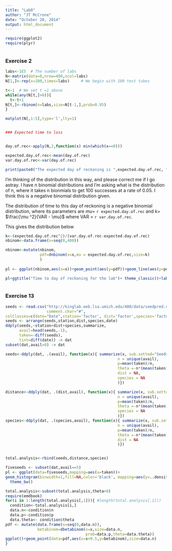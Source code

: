 ```yaml
---
title: "Lab8"
author: "JT McCrone"
date: "October 20, 2014"
output: html_document
---
```

```r
require(ggplot2)
require(plyr)



```

### Exercise 2
```r
labs<-1E5  # The number of labs
N<-matrix(data=0,nrow=400,ncol=labs)
N[1,]<-rep(x=100,times=labs)     # We begin with 100 test tubes

t<-1  # We set t =1 above
while(any(N[t,]>0)){
  t<-t+1
N[t,]<-rbinom(n=labs,size=N[t-1,],prob=0.95)
}

matplot(N[,1:5],type='l',lty=1)


### Expected time to loss


day.of.rec<-apply(N,2,function(x) min(which(x==0)))

expected.day.of.rec<-mean(day.of.rec)
var.day.of.rec<-var(day.of.rec)

print(paste0("The expected day of reckoning is ",expected.day.of.rec, " with a variance of ", var.day.of.rec))
```

I'm thinking of the distribution in this way, and please correct me if I go astray.  I have n binomial distributions and I'm asking what is the distribution of n, where it takes n bionmials to get 100 successes at a rate of 0.05. I think this is a negative binomial distribution given.   

The distribution of time to this day of reckoning is a negative binomial distribution, where its parameters are $mu=$ `r expected.day.of.rec `
and k= $\frac{\mu ^2}{VAR - \mu}$ where VAR = `r var.day.of.rec`.

This gives the distribution below


```r
k<-(expected.day.of.rec^2)/(var.day.of.rec-expected.day.of.rec)
nbinom<-data.frame(x=seq(0,400))

nbinom<-mutate(nbinom,
               pdf=dnbinom(x=x,mu = expected.day.of.rec,size=k)
               )
          
pl <- ggplot(nbinom,aes(x=x))+geom_point(aes(y=pdf))+geom_line(aes(y=pdf))

pl+ggtitle("Time to day of reckoning for the lab")+ theme_classic()+labs(y="Probability",x="Time (days) to DOF")



```

### Exercise 13 


```r

seeds <- read.csv("http://kinglab.eeb.lsa.umich.edu/480/data/seedpred.csv",
                  comment.char="#",
colClasses=c(date="Date",station='factor', dist='factor',species='factor'))
seeds <- arrange(seeds,station,dist,species,date)
ddply(seeds,~station+dist+species,summarize,
      avail=head(seeds,-1),
      taken=-diff(seeds),
      tint=diff(date)) -> dat
subset(dat,avail>0) -> dat

seeds<-ddply(dat, .(avail), function(x){ summarize(x, sub.setted="Seeds",
                                                 n = unique(avail),
                                                 p=mean(taken)/n,
                                                 theta =-n*(mean(taken)*(mean(taken)-n)+var(taken))/((mean(taken)*(mean(taken)-n)+n*var(taken))),
                                                 dist = NA,
                                                 species = NA
                                                 )})

distance<-ddply(dat, .(dist,avail), function(x){ summarize(x, sub.setted="Dist",
                                                 n = unique(avail),
                                                 p=mean(taken)/n,
                                                 theta =-n*(mean(taken)*(mean(taken)-n)+var(taken))/((mean(taken)*(mean(taken)-n)+n*var(taken))),
                                                 species = NA
                                                 )})
species<-ddply(dat, .(species,avail), function(x){ summarize(x, sub.setted="Species",
                                                 n = unique(avail),
                                                 p=mean(taken)/n,
                                                 theta =-n*(mean(taken)*(mean(taken)-n)+var(taken))/((mean(taken)*(mean(taken)-n)+n*var(taken))),
                                                 dist = NA
                                                 )})


total.analysis<-rbind(seeds,distance,species)

fiveseeds <- subset(dat,avail==5)
pl <- ggplot(data=fiveseeds,mapping=aes(x=taken))+
geom_histogram(binwidth=1,fill=NA,color='black', mapping=aes(y=..density..))+
  theme_bw()

total.analysis<-subset(total.analysis,theta>0)
require(emdbook)
for(i in 1:length(total.analysis[,1])){ #length(total.analysis[,1]))
  condition<-total.analysis[i,]
  data.n<-condition$n
  data.p<-condition$p
  data.theta<- condition$theta
pdf <- mutate(data.frame(x=seq(0,data.n)),
              betabinom=dbetabinom(x=x,size=data.n,
                                   prob=data.p,theta=data.theta))
ggplot()+geom_point(data=pdf,aes(x=x+0.5,y=betabinom),size=data.n)
}

```





